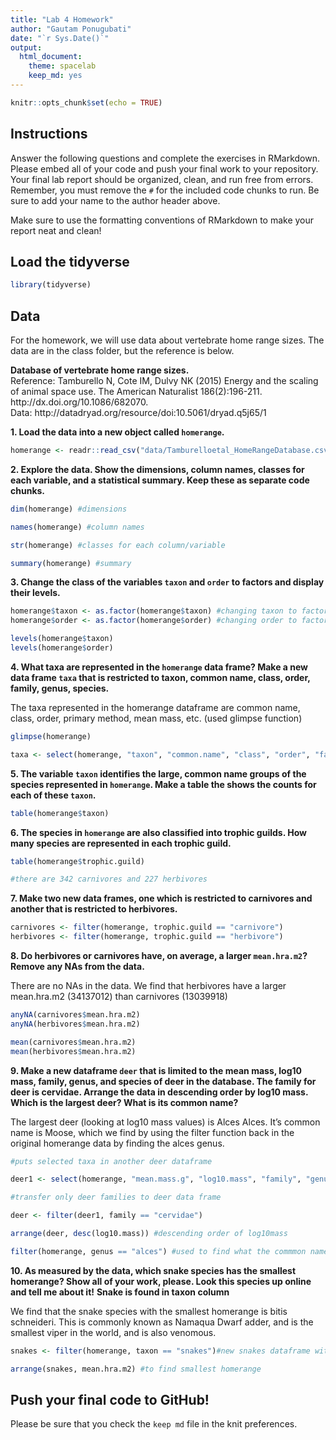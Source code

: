 ```yaml
---
title: "Lab 4 Homework"
author: "Gautam Ponugubati"
date: "`r Sys.Date()`"
output:
  html_document: 
    theme: spacelab
    keep_md: yes
---
```


```r
knitr::opts_chunk$set(echo = TRUE)
```

## Instructions
Answer the following questions and complete the exercises in RMarkdown. Please embed all of your code and push your final work to your repository. Your final lab report should be organized, clean, and run free from errors. Remember, you must remove the `#` for the included code chunks to run. Be sure to add your name to the author header above.  

Make sure to use the formatting conventions of RMarkdown to make your report neat and clean!  

## Load the tidyverse
```r
library(tidyverse)
```

## Data
For the homework, we will use data about vertebrate home range sizes. The data are in the class folder, but the reference is below.  

**Database of vertebrate home range sizes.**  
Reference: Tamburello N, Cote IM, Dulvy NK (2015) Energy and the scaling of animal space use. The American Naturalist 186(2):196-211. http://dx.doi.org/10.1086/682070.  
Data: http://datadryad.org/resource/doi:10.5061/dryad.q5j65/1  

**1. Load the data into a new object called `homerange`.**

```r
homerange <- readr::read_csv("data/Tamburelloetal_HomeRangeDatabase.csv")
```

**2. Explore the data. Show the dimensions, column names, classes for each variable, and a statistical summary. Keep these as separate code chunks.**  
```r
dim(homerange) #dimensions
```
 
```r
names(homerange) #column names
```
  
```r
str(homerange) #classes for each column/variable
```
 
```r
summary(homerange) #summary
```

**3. Change the class of the variables `taxon` and `order` to factors and display their levels.**  

```r
homerange$taxon <- as.factor(homerange$taxon) #changing taxon to factor
homerange$order <- as.factor(homerange$order) #changing order to factor

levels(homerange$taxon)
levels(homerange$order)
```

**4. What taxa are represented in the `homerange` data frame? Make a new data frame `taxa` that is restricted to taxon, common name, class, order, family, genus, species.**  

The taxa represented in the homerange dataframe are common name, class, order, primary method, mean mass, etc. (used glimpse function)

```r

glimpse(homerange)

taxa <- select(homerange, "taxon", "common.name", "class", "order", "family", "genus", "species")

```

**5. The variable `taxon` identifies the large, common name groups of the species represented in `homerange`. Make a table the shows the counts for each of these `taxon`.**  

```r
table(homerange$taxon)
```

**6. The species in `homerange` are also classified into trophic guilds. How many species are represented in each trophic guild.** 

```r
table(homerange$trophic.guild)

#there are 342 carnivores and 227 herbivores
```

**7. Make two new data frames, one which is restricted to carnivores and another that is restricted to herbivores.**  

```r
carnivores <- filter(homerange, trophic.guild == "carnivore")
herbivores <- filter(homerange, trophic.guild == "herbivore")
```


**8. Do herbivores or carnivores have, on average, a larger `mean.hra.m2`? Remove any NAs from the data.**

There are no NAs in the data. We find that herbivores have a larger mean.hra.m2 (34137012) than carnivores (13039918)

```r
anyNA(carnivores$mean.hra.m2)
anyNA(herbivores$mean.hra.m2)

mean(carnivores$mean.hra.m2)
mean(herbivores$mean.hra.m2)

```

**9. Make a new dataframe `deer` that is limited to the mean mass, log10 mass, family, genus, and species of deer in the database. The family for deer is cervidae. Arrange the data in descending order by log10 mass. Which is the largest deer? What is its common name?**  

The largest deer (looking at log10 mass values) is Alces Alces. It's common name is Moose, which we find by using the filter function back in the original homerange data by finding the alces genus. 

```r
#puts selected taxa in another deer dataframe

deer1 <- select(homerange, "mean.mass.g", "log10.mass", "family", "genus", "species")

#transfer only deer families to deer data frame

deer <- filter(deer1, family == "cervidae")

arrange(deer, desc(log10.mass)) #descending order of log10mass

filter(homerange, genus == "alces") #used to find what the commmon name is, which is moose
```

**10. As measured by the data, which snake species has the smallest homerange? Show all of your work, please. Look this species up online and tell me about it!** **Snake is found in taxon column**   

We find that the snake species with the smallest homerange is bitis schneideri. This is commonly known as Namaqua Dwarf adder, and is the smallest viper in the world, and is also venomous.

```r
snakes <- filter(homerange, taxon == "snakes")#new snakes dataframe with snakes

arrange(snakes, mean.hra.m2) #to find smallest homerange

```

## Push your final code to GitHub!
Please be sure that you check the `keep md` file in the knit preferences.   